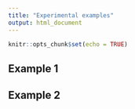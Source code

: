 ```yaml
---
title: "Experimental examples"
output: html_document
---
```


```r
knitr::opts_chunk$set(echo = TRUE)
```

## Example 1

## Example 2
